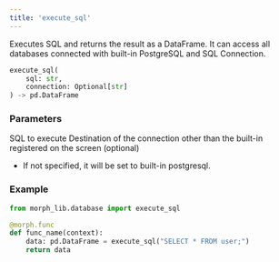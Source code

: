 ```yaml
---
title: 'execute_sql'
---
```


Executes SQL and returns the result as a DataFrame. It can access all databases connected with built-in PostgreSQL and SQL Connection.

```python morph_lib.database
execute_sql(
	sql: str,
	connection: Optional[str]
) -> pd.DataFrame
```

### Parameters

<ParamField body="sql" type="string" required>
SQL to execute
</ParamField>

<ParamField body="connection" type="string" optional>
Destination of the connection other than the built-in registered on the screen (optional)

* If not specified, it will be set to built-in postgresql.
</ParamField>

### Example

```python
from morph_lib.database import execute_sql

@morph.func
def func_name(context):
	data: pd.DataFrame = execute_sql("SELECT * FROM user;")
	return data
```
